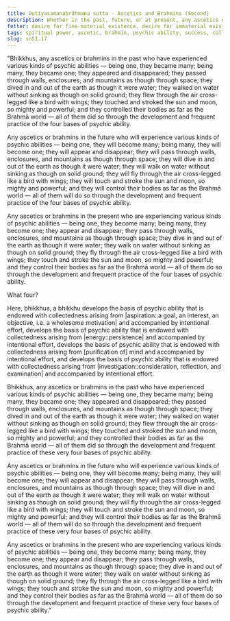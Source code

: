 ```yaml
---
title: Dutiyasamaṇabrāhmaṇa sutta - Ascetics and Brahmins (Second)
description: Whether in the past, future, or at present, any ascetics or brahmins who are experiencing various kinds of psychic abilities have attained such abilities through the development and frequent practice of the four bases of psychic ability.
fetter: desire for fine-material existence, desire for immaterial existence, conceit, restlessness, ignorance
tags: spiritual power, ascetic, brahmin, psychic ability, success, collectedness, aspiration, persistence, energy, mind, investigation, reflection, close examination, sn, sn45-56, sn51
slug: sn51.17
---
```


"Bhikkhus, any ascetics or brahmins in the past who have experienced various kinds of psychic abilities — being one, they became many; being many, they became one; they appeared and disappeared; they passed through walls, enclosures, and mountains as though through space; they dived in and out of the earth as though it were water; they walked on water without sinking as though on solid ground; they flew through the air cross-legged like a bird with wings; they touched and stroked the sun and moon, so mighty and powerful; and they controlled their bodies as far as the Brahmā world — all of them did so through the development and frequent practice of the four bases of psychic ability.

Any ascetics or brahmins in the future who will experience various kinds of psychic abilities — being one, they will become many; being many, they will become one; they will appear and disappear; they will pass through walls, enclosures, and mountains as though through space; they will dive in and out of the earth as though it were water; they will walk on water without sinking as though on solid ground; they will fly through the air cross-legged like a bird with wings; they will touch and stroke the sun and moon, so mighty and powerful; and they will control their bodies as far as the Brahmā world — all of them will do so through the development and frequent practice of the four bases of psychic ability.

Any ascetics or brahmins in the present who are experiencing various kinds of psychic abilities — being one, they become many; being many, they become one; they appear and disappear; they pass through walls, enclosures, and mountains as though through space; they dive in and out of the earth as though it were water; they walk on water without sinking as though on solid ground; they fly through the air cross-legged like a bird with wings; they touch and stroke the sun and moon, so mighty and powerful; and they control their bodies as far as the Brahmā world — all of them do so through the development and frequent practice of the four bases of psychic ability.

What four?

Here, bhikkhus, a bhikkhu develops the basis of psychic ability that is endowed with collectedness arising from |aspiration::a goal, an interest, an objective, i.e. a wholesome motivation| and accompanied by intentional effort, develops the basis of psychic ability that is endowed with collectedness arising from |energy::persistence| and accompanied by intentional effort, develops the basis of psychic ability that is endowed with collectedness arising from [purification of] mind and accompanied by intentional effort, and develops the basis of psychic ability that is endowed with collectedness arising from |investigation::consideration, reflection, and examination| and accompanied by intentional effort.

Bhikkhus, any ascetics or brahmins in the past who have experienced various kinds of psychic abilities — being one, they became many; being many, they became one; they appeared and disappeared; they passed through walls, enclosures, and mountains as though through space; they dived in and out of the earth as though it were water; they walked on water without sinking as though on solid ground; they flew through the air cross-legged like a bird with wings; they touched and stroked the sun and moon, so mighty and powerful; and they controlled their bodies as far as the Brahmā world — all of them did so through the development and frequent practice of these very four bases of psychic ability.

Any ascetics or brahmins in the future who will experience various kinds of psychic abilities — being one, they will become many; being many, they will become one; they will appear and disappear; they will pass through walls, enclosures, and mountains as though through space; they will dive in and out of the earth as though it were water; they will walk on water without sinking as though on solid ground; they will fly through the air cross-legged like a bird with wings; they will touch and stroke the sun and moon, so mighty and powerful; and they will control their bodies as far as the Brahmā world — all of them will do so through the development and frequent practice of these very four bases of psychic ability.

Any ascetics or brahmins in the present who are experiencing various kinds of psychic abilities — being one, they become many; being many, they become one; they appear and disappear; they pass through walls, enclosures, and mountains as though through space; they dive in and out of the earth as though it were water; they walk on water without sinking as though on solid ground; they fly through the air cross-legged like a bird with wings; they touch and stroke the sun and moon, so mighty and powerful; and they control their bodies as far as the Brahmā world — all of them do so through the development and frequent practice of these very four bases of psychic ability."